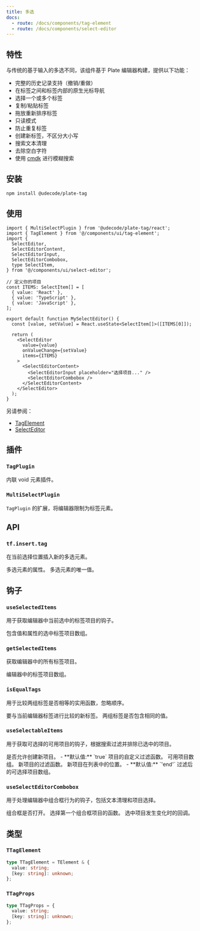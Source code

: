 ```yaml
---
title: 多选
docs:
  - route: /docs/components/tag-element
  - route: /docs/components/select-editor
---
```


<ComponentPreview name="select-editor-demo" />

<PackageInfo>

## 特性

与传统的基于输入的多选不同，该组件基于 Plate 编辑器构建，提供以下功能：

- 完整的历史记录支持（撤销/重做）
- 在标签之间和标签内部的原生光标导航
- 选择一个或多个标签
- 复制/粘贴标签
- 拖放重新排序标签
- 只读模式
- 防止重复标签
- 创建新标签，不区分大小写
- 搜索文本清理
- 去除空白字符
- 使用 [cmdk](https://github.com/pacocoursey/cmdk) 进行模糊搜索

</PackageInfo>

## 安装

```bash
npm install @udecode/plate-tag
```

## 使用

```tsx
import { MultiSelectPlugin } from '@udecode/plate-tag/react';
import { TagElement } from '@/components/ui/tag-element';
import {
  SelectEditor,
  SelectEditorContent,
  SelectEditorInput,
  SelectEditorCombobox,
  type SelectItem,
} from '@/components/ui/select-editor';

// 定义你的项目
const ITEMS: SelectItem[] = [
  { value: 'React' },
  { value: 'TypeScript' },
  { value: 'JavaScript' },
];

export default function MySelectEditor() {
  const [value, setValue] = React.useState<SelectItem[]>([ITEMS[0]]);

  return (
    <SelectEditor
      value={value}
      onValueChange={setValue}
      items={ITEMS}
    >
      <SelectEditorContent>
        <SelectEditorInput placeholder="选择项目..." />
        <SelectEditorCombobox />
      </SelectEditorContent>
    </SelectEditor>
  );
}
```

另请参阅：
- [TagElement](/docs/components/tag-element)
- [SelectEditor](/docs/components/select-editor)

## 插件

### `TagPlugin`

内联 void 元素插件。

### `MultiSelectPlugin`

`TagPlugin` 的扩展，将编辑器限制为标签元素。

## API

### `tf.insert.tag`

在当前选择位置插入新的多选元素。

<API name="editor.tf.insert.tag">
<APIParameters>
  <APIItem name="props" type="TTagProps">
    多选元素的属性。
  </APIItem>
</APIParameters>

<APIOptions type="TTagProps">
  <APIItem name="value" type="string">
    多选元素的唯一值。
  </APIItem>
</APIOptions>
</API>

## 钩子

### `useSelectedItems`

用于获取编辑器中当前选中的标签项目的钩子。

<API name="useSelectedItems">
<APIReturns type="TTagProps[]">
  包含值和属性的选中标签项目数组。
</APIReturns>
</API>

### `getSelectedItems`

获取编辑器中的所有标签项目。

<API name="getSelectedItems">
<APIReturns type="TTagProps[]">
  编辑器中的标签项目数组。
</APIReturns>
</API>

### `isEqualTags`

用于比较两组标签是否相等的实用函数，忽略顺序。

<API name="isEqualTags">
<APIParameters>
  <APIItem name="newTags" type="TTagProps[]" optional>
    要与当前编辑器标签进行比较的新标签。
  </APIItem>
</APIParameters>

<APIReturns type="boolean">
  两组标签是否包含相同的值。
</APIReturns>
</API>

### `useSelectableItems`

用于获取可选择的可用项目的钩子，根据搜索过滤并排除已选中的项目。

<API name="useSelectableItems">
<APIOptions type="options">
  <APIItem name="allowNew" type="boolean" optional>
    是否允许创建新项目。
    - **默认值:** `true`
  </APIItem>
  <APIItem name="filter" type="(value: string, search: string) => boolean" optional>
    项目的自定义过滤函数。
  </APIItem>
  <APIItem name="items" type="T[]" optional>
    可用项目数组。
  </APIItem>
  <APIItem name="newItemFilter" type="(search: string) => boolean" optional>
    新项目的过滤函数。
  </APIItem>
  <APIItem name="newItemPosition" type="'end' | 'start'" optional>
    新项目在列表中的位置。
    - **默认值:** `'end'`
  </APIItem>
</APIOptions>

<APIReturns type="T[]">
  过滤后的可选择项目数组。
</APIReturns>
</API>

### `useSelectEditorCombobox`

用于处理编辑器中组合框行为的钩子，包括文本清理和项目选择。

<API name="useSelectEditorCombobox">
<APIOptions type="options">
  <APIItem name="open" type="boolean">
    组合框是否打开。
  </APIItem>
  <APIItem name="selectFirstItem" type="() => void">
    选择第一个组合框项目的函数。
  </APIItem>
  <APIItem name="onValueChange" type="(items: TTagProps[]) => void" optional>
    选中项目发生变化时的回调。
  </APIItem>
</APIOptions>
</API>

## 类型

### `TTagElement`

```ts
type TTagElement = TElement & {
  value: string;
  [key: string]: unknown;
};
```

### `TTagProps`

```ts
type TTagProps = {
  value: string;
  [key: string]: unknown;
};
```